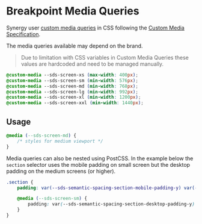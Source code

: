 
<Meta title="Docs/Developers/Breakpoints"/>

# Breakpoint Media Queries

Synergy user [custom media queries](https://github.com/csstools/postcss-plugins/tree/main/plugins/postcss-custom-media) in CSS following the [Custom Media Specification](https://www.w3.org/TR/mediaqueries-5/#at-ruledef-custom-media).

The media queries available may depend on the brand.

> Due to limitation with CSS variables in Custom Media Queries these values are hardcoded and need to be managed manually.

```css
@custom-media --sds-screen-xs (max-width: 400px);
@custom-media --sds-screen-sm (min-width: 576px);
@custom-media --sds-screen-md (min-width: 768px);
@custom-media --sds-screen-lg (min-width: 992px);
@custom-media --sds-screen-xl (min-width: 1200px);
@custom-media --sds-screen-xxl (min-width: 1440px);
```

## Usage

```css
@media (--sds-screen-md) {
	/* styles for medium viewport */
}
```

Media queries can also be nested using PostCSS. In the example below the `section` selector uses the mobile padding on small screen but the desktop padding on the medium screens (or higher).
```css
.section {
	padding: var(--sds-semantic-spacing-section-mobile-padding-y) var(--sds-semantic-spacing-section-mobile-padding-x);

	@media (--sds-screen-sm) {
		padding: var(--sds-semantic-spacing-section-desktop-padding-y) var(--sds-semantic-spacing-section-desktop-padding-x);
	}
}
```